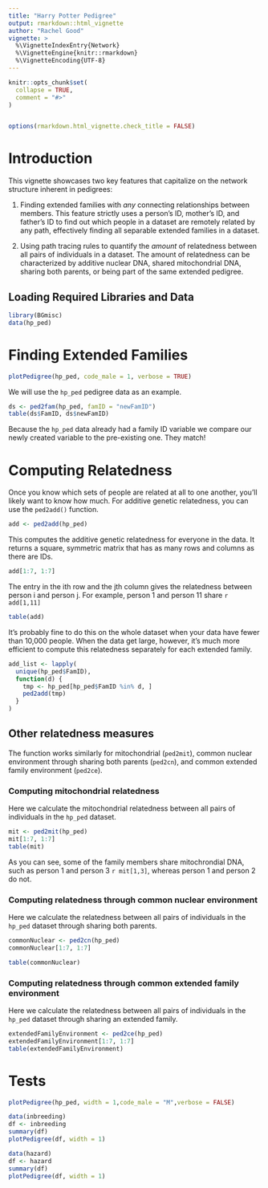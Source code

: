 ```yaml
---
title: "Harry Potter Pedigree"
output: rmarkdown::html_vignette
author: "Rachel Good"
vignette: >
  %\VignetteIndexEntry{Network}
  %\VignetteEngine{knitr::rmarkdown}
  %\VignetteEncoding{UTF-8}
---
```


```r
knitr::opts_chunk$set(
  collapse = TRUE,
  comment = "#>"
)


options(rmarkdown.html_vignette.check_title = FALSE)
```

# Introduction

This vignette showcases two key features that capitalize on the network
structure inherent in pedigrees:

1.  Finding extended families with *any* connecting relationships
    between members. This feature strictly uses a person's ID, mother's
    ID, and father's ID to find out which people in a dataset are
    remotely related by any path, effectively finding all separable
    extended families in a dataset.

2.  Using path tracing rules to quantify the *amount* of relatedness
    between all pairs of individuals in a dataset. The amount of
    relatedness can be characterized by additive nuclear DNA, shared
    mitochondrial DNA, sharing both parents, or being part of the same
    extended pedigree.

## Loading Required Libraries and Data

```r
library(BGmisc)
data(hp_ped)
```

# Finding Extended Families


```r
plotPedigree(hp_ped, code_male = 1, verbose = TRUE)
```

We will use the `hp_ped` pedigree data as an example.

```r
ds <- ped2fam(hp_ped, famID = "newFamID")
table(ds$FamID, ds$newFamID)
```

Because the `hp_ped` data already had a family ID variable we compare
our newly created variable to the pre-existing one. They match!

# Computing Relatedness

Once you know which sets of people are related at all to one another,
you'll likely want to know how much. For additive genetic relatedness,
you can use the `ped2add()` function.

```r
add <- ped2add(hp_ped)
```

This computes the additive genetic relatedness for everyone in the data.
It returns a square, symmetric matrix that has as many rows and columns
as there are IDs.

```r
add[1:7, 1:7]
```

The entry in the ith row and the jth column gives the relatedness
between person i and person j. For example, person 1 and person 11 share
`r add[1,11]`

```r
table(add)
```

It's probably fine to do this on the whole dataset when your data have
fewer than 10,000 people. When the data get large, however, it's much
more efficient to compute this relatedness separately for each extended
family.

```r
add_list <- lapply(
  unique(hp_ped$FamID),
  function(d) {
    tmp <- hp_ped[hp_ped$FamID %in% d, ]
    ped2add(tmp)
  }
)
```

## Other relatedness measures

The function works similarly for mitochondrial (`ped2mit`), common
nuclear environment through sharing both parents (`ped2cn`), and common
extended family environment (`ped2ce`).

### Computing mitochondrial relatedness

Here we calculate the mitochondrial relatedness between all pairs of
individuals in the `hp_ped` dataset.

```r
mit <- ped2mit(hp_ped)
mit[1:7, 1:7]
table(mit)
```

As you can see, some of the family members share mitochrondial DNA, such
as person 1 and person 3 `r mit[1,3]`, whereas person 1 and person 2 do
not.

### Computing relatedness through common nuclear environment

Here we calculate the relatedness between all pairs of individuals in
the `hp_ped` dataset through sharing both parents.

```r
commonNuclear <- ped2cn(hp_ped)
commonNuclear[1:7, 1:7]

table(commonNuclear)
```

### Computing relatedness through common extended family environment

Here we calculate the relatedness between all pairs of individuals in
the `hp_ped` dataset through sharing an extended family.

```r
extendedFamilyEnvironment <- ped2ce(hp_ped)
extendedFamilyEnvironment[1:7, 1:7]
table(extendedFamilyEnvironment)
```



# Tests
```r
plotPedigree(hp_ped, width = 1,code_male = "M",verbose = FALSE)

```

```r
data(inbreeding)
df <- inbreeding
summary(df)
plotPedigree(df, width = 1)

data(hazard)
df <- hazard
summary(df)
plotPedigree(df, width = 1)
```
